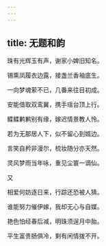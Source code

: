 ```yaml
---
---
---
```

title: 无题和韵
---



珠有光辉玉有声，谢家小婢旧知名。

锡熏凤履衣边露，接盏兰香袖底生。

一向梦魂萦不已，几番来往目初成。

安能借取双鸾翼，携手瑶台顶上行。

鲽鲽鹣鹣别有缘，嫁迟情景教人怜。

若为无那居人下，似不留心到婿边。

言笑自矜非漫尔，梳妆随分亦天然。

灵风梦雨当年咏，重见尘寰一谪仙。


又

相爱何妨逐日来，行踪还恐被人猜。

谁能努力催伊嫁，我却无心与自媒。

艳色怕经春后减，明珠须逞月中胎。

平生富贵肠俱冷，剩有闲情拨不开。